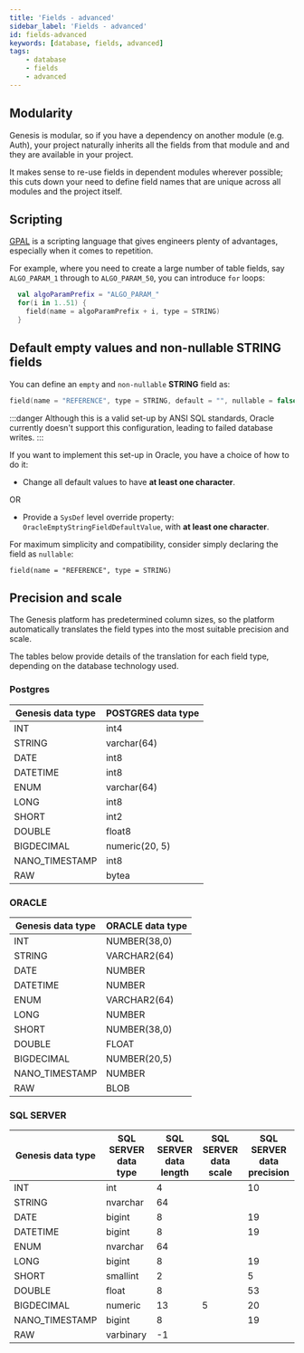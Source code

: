 ```yaml
---
title: 'Fields - advanced'
sidebar_label: 'Fields - advanced'
id: fields-advanced
keywords: [database, fields, advanced]
tags:
    - database
    - fields
    - advanced
---
```




## Modularity

Genesis is modular, so if you have a dependency on another module (e.g. Auth), your project naturally inherits all the fields from that module and and they are available in your project. 

It makes sense to re-use fields in dependent modules wherever possible; this cuts down your need to define field names that are unique across all modules and the project itself.

## Scripting

[GPAL](../../../../getting-started/glossary/glossary/#gpal) is a scripting language that gives engineers plenty of advantages, especially when it comes to repetition. 

For example, where you need to create a large number of table fields, say `ALGO_PARAM_1` through to `ALGO_PARAM_50`, you can introduce `for` loops:

```kotlin
  val algoParamPrefix = "ALGO_PARAM_"
  for(i in 1..51) {
    field(name = algoParamPrefix + i, type = STRING)
  }
```

## Default empty values and non-nullable STRING fields

You can define an `empty` and `non-nullable` **STRING** field as:

```kotlin
field(name = "REFERENCE", type = STRING, default = "", nullable = false)
```

:::danger
Although this is a valid set-up by ANSI SQL standards, Oracle currently doesn't support this configuration, leading to failed database writes.
:::

If you want to implement this set-up in Oracle, you have a choice of how to do it:

- Change all default values to have **at least one character**.

OR
- Provide a `SysDef` level override property: `OracleEmptyStringFieldDefaultValue`, with **at least one character**.

For maximum simplicity and compatibility, consider simply declaring the field as `nullable`:

```
field(name = "REFERENCE", type = STRING)
```
## Precision and scale 

The Genesis platform has predetermined column sizes, so the platform automatically translates the field types into the most suitable precision and scale.

The tables below provide details of the translation for each field type, depending on the database technology used.

### Postgres

| Genesis data type | POSTGRES data type | 
|---|---|
INT	           | int4           | 
STRING	       | varchar(64)    |  
DATE	         | int8           |
DATETIME	     | int8           |
ENUM	         | varchar(64)    |	
LONG	         | int8	          | 
SHORT	         | int2	          | 
DOUBLE	       | float8	        | 
BIGDECIMAL	   | numeric(20, 5) | 
NANO_TIMESTAMP | int8	          |
RAW	                 | bytea	  | 

### ORACLE

| Genesis data type | ORACLE data type  | 
|---|---|
INT	                | NUMBER(38,0) | 
STRING	            | VARCHAR2(64) | 	
DATE	                | NUMBER           | 
DATETIME	 | NUMBER           | 
ENUM	           | VARCHAR2(64) | 	
LONG	             | NUMBER           | 
SHORT	             | NUMBER(38,0) | 
DOUBLE	            | FLOAT              | 
BIGDECIMAL	| NUMBER(20,5) |
NANO_TIMESTAMP      | NUMBER          | 
RAW	                | BLOB     

### SQL SERVER

| Genesis data type | SQL SERVER data type | SQL SERVER data  length | SQL SERVER data scale | SQL SERVER data precision |
|---|---|---|---|---|
INT	             | int            | 4  |  | 10 |
STRING	         | nvarchar | 64 |  |  |	
DATE	           | bigint      | 8  |	| 19 |
DATETIME	       | bigint      | 8  |	| 19 |
ENUM	           |  nvarchar | 64 |  |  |		
LONG	           | bigint       | 8  |  | 19 |
SHORT	           | smallint    | 2  |  | 5 |
DOUBLE	         | float         | 8  |  | 53 |
BIGDECIMAL	     | numeric   | 13 | 5 | 20 |
NANO_TIMESTAMP   | bigint	       | 8  |  | 19 |
RAW	             | varbinary | -1  |  |  | 

